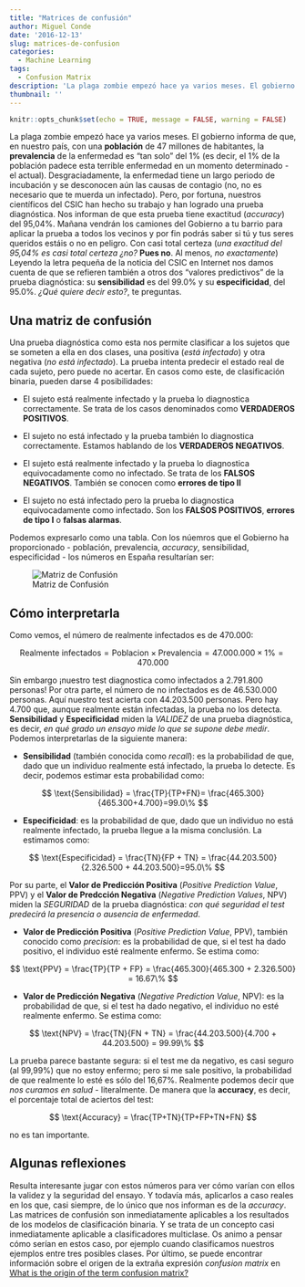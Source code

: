 ```yaml
---
title: "Matrices de confusión"
author: Miguel Conde
date: '2016-12-13'
slug: matrices-de-confusion
categories:
  - Machine Learning
tags:
  - Confusion Matrix
description: 'La plaga zombie empezó hace ya varios meses. El gobierno informa de que, en nuestro país, con una población de 47 milones de habitantes, la prevalencia de la enfermedad es “tan solo” del 1% (es decir, el 1% de la población padece esta terrible enfermedad en un momento determinado - el actual).'
thumbnail: ''
---
```


```r
knitr::opts_chunk$set(echo = TRUE, message = FALSE, warning = FALSE)
```

La plaga zombie empezó hace ya varios meses. El gobierno informa de que, en nuestro país, con una **población** de 47 millones de habitantes, la **prevalencia** de la enfermedad es "tan solo" del 1% (es decir, el 1% de la población padece esta terrible enfermedad en un momento determinado - el actual). Desgraciadamente, la enfermedad tiene un largo periodo de incubación y se desconocen aún las causas de contagio (no, no es necesario que te muerda un infectado). Pero, por fortuna, nuestros científicos del CSIC han hecho su trabajo y han logrado una prueba diagnóstica. Nos informan de que esta prueba tiene exactitud (*accuracy*) del 95,04%. Mañana vendrán los camiones del Gobierno a tu barrio para aplicar la prueba a todos los vecinos y por fin podrás saber si tú y tus seres queridos estáis o no en peligro. Con casi total certeza (*una exactitud del 95,04% es casi total certeza ¿no?* **Pues no**. Al menos, *no exactamente*) Leyendo la letra pequeña de la noticia del CSIC en Internet nos damos cuenta de que se refieren también a otros dos "valores predictivos" de la prueba diagnóstica: su **sensibilidad** es del 99.0% y su **especificidad**, del 95.0%. *¿Qué quiere decir esto?*, te preguntas.

## Una matriz de confusión

Una prueba diagnóstica como esta nos permite clasificar a los sujetos que se someten a ella en dos clases, una positiva (*está infectado*) y otra negativa (*no está infectado*). La prueba intenta predecir el estado real de cada sujeto, pero puede no acertar. En casos como este, de clasificación binaria, pueden darse 4 posibilidades:

-   El sujeto está realmente infectado y la prueba lo diagnostica correctamente. Se trata de los casos denominados como **VERDADEROS POSITIVOS**.

-   El sujeto no está infectado y la prueba también lo diagnostica correctamente. Estamos hablando de los **VERDADEROS NEGATIVOS**.

-   El sujeto está realmente infectado y la prueba lo diagnostica equivocadamente como no infectado. Se trata de los **FALSOS NEGATIVOS**. También se conocen como **errores de tipo II**

-   El sujeto no está infectado pero la prueba lo diagnostica equivocadamente como infectado. Son los **FALSOS POSITIVOS**, **errores de tipo I** o **falsas alarmas**.

Podemos expresarlo como una tabla. Con los núemros que el Gobierno ha proporcionado - población, prevalencia, *accuracy*, sensibilidad, especificidad - los números en España resultarían ser:

![Matriz de Confusión](images/CM.png)

## Cómo interpretarla

Como vemos, el número de realmente infectados es de 470.000:

$$
\text{Realmente infectados} = \text{Poblacion} \times \text{Prevalencia}=47.000.000 \times 1\%=470.000
$$

Sin embargo ¡nuestro test diagnostica como infectados a 2.791.800 personas! Por otra parte, el número de no infectados es de 46.530.000 personas. Aquí nuestro test acierta con 44.203.500 personas. Pero hay 4.700 que, aunque realmente están infectadas, la prueba no los detecta. **Sensibilidad** y **Especificidad** miden la *VALIDEZ* de una prueba diagnóstica, es decir, *en qué grado un ensayo mide lo que se supone debe medir*. Podemos interpretarlas de la siguiente manera:

-   **Sensibilidad** (también conocida como *recall*): es la probabilidad de que, dado que un individuo realmente está infectado, la prueba lo detecte. Es decir, podemos estimar esta probabilidad como:

$$
\text{Sensibilidad} = \frac{TP}{TP+FN}= \frac{465.300}{465.300+4.700}=99.0\%
$$

-   **Especificidad**: es la probabilidad de que, dado que un individuo no está realmente infectado, la prueba llegue a la misma conclusión. La estimamos como:

$$
\text{Especificidad} = \frac{TN}{FP + TN} = \frac{44.203.500}{2.326.500 + 44.203.500}=95.0\%
$$

Por su parte, el **Valor de Predicción Positiva** (*Positive Prediction Value*, PPV) y el **Valor de Predcción Negativa** (*Negative Prediction Values*, NPV) miden la *SEGURIDAD* de la prueba diagnóstica: *con qué seguridad el test predecirá la presencia o ausencia de enfermedad*.

-   **Valor de Predicción Positiva** (*Positive Prediction Value*, PPV), también conocido como *precision*: es la probabilidad de que, si el test ha dado positivo, el individuo esté realmente enfermo. Se estima como:

$$
\text{PPV} = \frac{TP}{TP + FP} = \frac{465.300}{465.300 + 2.326.500} = 16.67\% 
$$

-   **Valor de Predicción Negativa** (*Negative Prediction Value*, NPV): es la probabilidad de que, si el test ha dado negativo, el individuo no esté realmente enfermo. Se estima como:

$$
\text{NPV} = \frac{TN}{FN + TN} = \frac{44.203.500}{4.700 + 44.203.500} = 99.99\% 
$$

La prueba parece bastante segura: si el test me da negativo, es casi seguro (al 99,99%) que no estoy enfermo; pero si me sale positivo, la probabilidad de que realmente lo esté es sólo del 16,67%. Realmente podemos decir que *nos curamos en salud* - literalmente. De manera que la **accuracy**, es decir, el porcentaje total de aciertos del test:

$$
\text{Accuracy} = \frac{TP+TN}{TP+FP+TN+FN}
$$

no es tan importante.

## Algunas reflexiones

Resulta interesante jugar con estos números para ver cómo varían con ellos la validez y la seguridad del ensayo. Y todavía más, aplicarlos a caso reales en los que, casi siempre, de lo único que nos informan es de la *accuracy*. Las matrices de confusión son inmediatamente aplicables a los resultados de los modelos de clasificación binaria. Y se trata de un concepto casi inmediatamente aplicable a clasificadores multiclase. Os animo a pensar cómo serían en estos caso, por ejemplo cuando clasificamos nuestros ejemplos entre tres posibles clases. Por último, se puede encontrar información sobre el origen de la extraña expresión *confusion matrix* en [What is the origin of the term confusion matrix?](https://www.quora.com/What-is-the-origin-of-the-term-confusion-matrix)
